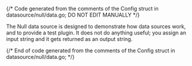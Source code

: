 {/* Code generated from the comments of the Config struct in datasource/null/data.go; DO NOT EDIT MANUALLY */}

The Null data source is designed to demonstrate how data sources work, and
to provide a test plugin. It does not do anything useful; you assign an
input string and it gets returned as an output string.

{/* End of code generated from the comments of the Config struct in datasource/null/data.go; */}
